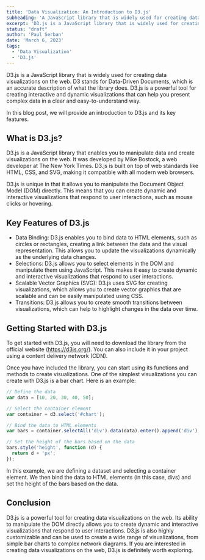 ```yaml
---
title: 'Data Visualization: An Introduction to D3.js'
subheading: 'A JavaScript library that is widely used for creating data visualizations on the web'
excerpt: 'D3.js is a JavaScript library that is widely used for creating data visualizations on the web. D3 stands for Data-Driven Documents, which is an accurate description of what the library does. D3.js is a powerful tool for creating interactive and dynamic visualizations that can help you present complex data in a clear and easy-to-understand way.'
status: "draft"
author: 'Paul Serban'
date: 'March 6, 2023'
tags:
  - 'Data Visualization'
  - 'D3.js'
---
```


D3.js is a JavaScript library that is widely used for creating data visualizations on the web. D3 stands for Data-Driven Documents, which is an accurate description of what the library does. D3.js is a powerful tool for creating interactive and dynamic visualizations that can help you present complex data in a clear and easy-to-understand way.

In this blog post, we will provide an introduction to D3.js and its key features.

## What is D3.js?

D3.js is a JavaScript library that enables you to manipulate data and create visualizations on the web. It was developed by Mike Bostock, a web developer at The New York Times. D3.js is built on top of web standards like HTML, CSS, and SVG, making it compatible with all modern web browsers.

D3.js is unique in that it allows you to manipulate the Document Object Model (DOM) directly. This means that you can create dynamic and interactive visualizations that respond to user interactions, such as mouse clicks or hovering.

## Key Features of D3.js

- Data Binding: D3.js enables you to bind data to HTML elements, such as circles or rectangles, creating a link between the data and the visual representation. This allows you to update the visualizations dynamically as the underlying data changes.
- Selections: D3.js allows you to select elements in the DOM and manipulate them using JavaScript. This makes it easy to create dynamic and interactive visualizations that respond to user interactions.
- Scalable Vector Graphics (SVG): D3.js uses SVG for creating visualizations, which allows you to create vector graphics that are scalable and can be easily manipulated using CSS.
- Transitions: D3.js allows you to create smooth transitions between visualizations, which can help to highlight changes in the data over time.

## Getting Started with D3.js

To get started with D3.js, you will need to download the library from the official website (https://d3js.org/). You can also include it in your project using a content delivery network (CDN).

Once you have included the library, you can start using its functions and methods to create visualizations. One of the simplest visualizations you can create with D3.js is a bar chart. Here is an example:

```javascript
// Define the data
var data = [10, 20, 30, 40, 50];

// Select the container element
var container = d3.select('#chart');

// Bind the data to HTML elements
var bars = container.selectAll('div').data(data).enter().append('div');

// Set the height of the bars based on the data
bars.style('height', function (d) {
  return d + 'px';
});
```

In this example, we are defining a dataset and selecting a container element. We then bind the data to HTML elements (in this case, divs) and set the height of the bars based on the data.

## Conclusion

D3.js is a powerful tool for creating data visualizations on the web. Its ability to manipulate the DOM directly allows you to create dynamic and interactive visualizations that respond to user interactions. D3.js is also highly customizable and can be used to create a wide range of visualizations, from simple bar charts to complex network diagrams. If you are interested in creating data visualizations on the web, D3.js is definitely worth exploring.
